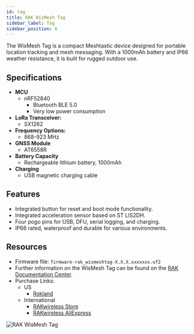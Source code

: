 ```yaml
---
id: tag
title: RAK WisMesh Tag
sidebar_label: Tag
sidebar_position: 6
---
```


The WisMesh Tag is a compact Meshtastic device designed for portable location tracking and mesh messaging. With a 1000mAh battery and IP66 weather resistance, it is built for rugged outdoor use.

## Specifications

- **MCU**
  - nRF52840
    - Bluetooth BLE 5.0
    - Very low power consumption
- **LoRa Transceiver:**
  - SX1262
- **Frequency Options:**
  - 868-923 MHz
- **GNSS Module**
  - AT6558R
- **Battery Capacity**
  - Rechargeable lithium battery, 1000mAh
- **Charging**
  - USB magnetic charging cable

## Features

- Integrated button for reset and boot mode functionality.
- Integrated acceleration sensor based on ST LIS2DH.
- Four pogo pins for USB, DFU, serial logging, and charging.
- IP66 rated, waterproof and durable for various environments.

## Resources

- Firmware file: `firmware-rak_wismeshtag-X.X.X.xxxxxxx.uf2`
- Further information on the WisMesh Tag can be found on the [RAK Documentation Center](https://docs.rakwireless.com/product-categories/meshtastic/wismesh-tag/overview/).
- Purchase Links:
  - US
    - [Rokland](https://msh.to/rokland-wismesh-tag/)
  - International
    - [RAKwireless Store](https://msh.to/rak_wismeshtag/)
    - [RAKwireless AliExpress](https://msh.to/aliexpress-wismesh-tag/)

![RAK WisMesh Tag](/img/hardware/rak/wismesh-tag.webp)
